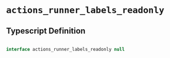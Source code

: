 # `actions_runner_labels_readonly`

## Typescript Definition

```typescript

interface actions_runner_labels_readonly null

```
